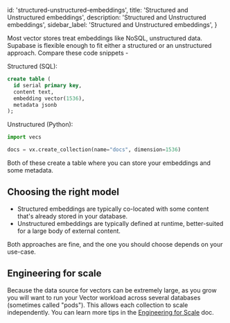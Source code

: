
  id: 'structured-unstructured-embeddings',
  title: 'Structured and Unstructured embeddings',
  description: 'Structured and Unstructured embeddings',
  sidebar_label: 'Structured and Unstructured embeddings',
}

Most vector stores treat embeddings like NoSQL, unstructured data. Supabase is flexible enough to fit either a structured or an unstructured approach. Compare these code snippets -

Structured (SQL):

```sql
create table (
  id serial primary key,
  content text,
  embedding vector(1536),
  metadata jsonb
);
```

Unstructured (Python):

```py
import vecs

docs = vx.create_collection(name="docs", dimension=1536)
```

Both of these create a table where you can store your embeddings and some metadata.

## Choosing the right model

- Structured embeddings are typically co-located with some content that's already stored in your database.
- Unstructured embeddings are typically defined at runtime, better-suited for a large body of external content.

Both approaches are fine, and the one you should choose depends on your use-case.

## Engineering for scale

Because the data source for vectors can be extremely large, as you grow you will want to run your Vector workload across several databases (sometimes called "pods"). This allows each collection to scale independently. You can learn more tips in the [Engineering for Scale](/docs/guides/ai/engineering-for-scale) doc.


